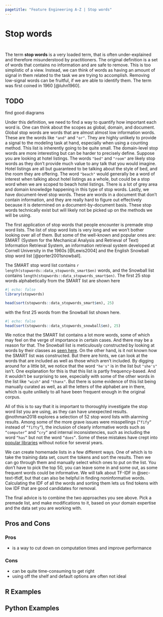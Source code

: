 ```yaml
---
pagetitle: "Feature Engineering A-Z | Stop words"
---
```


# Stop words {#sec-text-stopwords}

::: {style="visibility: hidden; height: 0px;"}
## Stop words
:::

The term **stop words** is a very loaded term, that is often under-explained and therefore misunderstood by practitioners.
The original definition is a set of words that contains no information and are safe to remove.
This is too simplistic of a view.
Instead, we can think of words as having an amount of signal in them related to the task we are trying to accomplish.
Removing low-signal words can be fruitful, if we are able to identify them.
The term was first coined in 1960 [@luhn1960].

::: callout-caution
# TODO

find good diagrams
:::

Under this definition, we need to find a way to quantify how important each word is.
One can think about the scopes as global, domain, and document.
Global stop words are words that are almost almost low information words.
These are the words like `"and"` and `"or"`.
They are highly unlikely to provide a signal to the modeling task at hand, especially when using a counting method.
This list is inherently going to be quite small.
The domain-level stop words are more interesting but can be harder to precisely define.
Suppose you are looking at hotel listings.
The words `"bed"` and `"room"` are likely stop words as they don't provide much value to any talk that you would imagine.
Hotel listings are all but guaranteed to be talking about the style of bed, and the room they are offering.
The word `"beach"` would generally be a word of interest when talking about hotel listings as a whole, but could be a stop word when we are scoped to beach hotel listings.
There is a lot of grey area and domain knowledge happening in this type of stop words.
Lastly, we have document-level stop words.
These are words in a document that don't contain information, and they are really hard to figure out effectively because it is determined on a document-by-document basis.
These stop words technically exist but will likely not be picked up on the methods we will be using.

The first application of stop words that people encounter is premade stop word lists.
The list of stop word lists is very long and we won't bother looking over all of them.
But some of the well-known and popular ones are: SMART (System for the Mechanical Analysis and Retrieval of Text) Information Retrieval System, an information retrieval system developed at Cornell University in the 1960s [@Lewis2004] and the English Snowball stop word list [@porter2001snowball].

The SMART stop word list contains `r length(stopwords::data_stopwords_smart$en)` words, and the Snowball list contains `length(stopwords::data_stopwords_smart$en)`.
The first 25 stop words alphabetically from the SMART list are shown here

```r
#| echo: false
library(stopwords)

head(sort(stopwords::data_stopwords_smart$en), 25)
```

with the first 25 words from the Snowball list shown here.

```r
#| echo: false
head(sort(stopwords::data_stopwords_snowball$en), 25)
```

We notice that the SMART list contains a lot more words, some of which may feel on the verge of importance in certain cases.
And there may be a reason for that.
The Snowball list is meticulously constructed by looking at words by their classes as [seen here](http://snowball.tartarus.org/algorithms/english/stop.txt).
On the other hand, is it not known how the SMART list was constructed.
But there are hints, we can look at the words that are included as well as those which aren't included.
By digging around for a little bit, we notice that the word `"he's"` is in the list but `"she's"` isn't.
One explanation for this is that this list is partly frequency-based.
And it wouldn't be surprising to see, especially with some of the other words in the list like `"wish"` and `"thanx"`.
But there is some evidence of this list being manually curated as well, as all the letters of the alphabet are in there, which is quite unlikely to all have been frequent enough in the original corpus.

All of this is to say that it is important to thoroughly investigate the stop word list you are using, as they can have unexpected results.
@nothman2018 explores a selection of 52 stop word lists with alarming results.
Among some of the more grave issues were misspellings (`“fify”` instead of `“fifty”`), the inclusion of clearly informative words such as `“computer”` and `“cry”` and internal inconsistencies, such as including the word `“has”` but not the word `“does”`.
Some of these mistakes have crept into [popular libraries](https://github.com/scikit-learn/scikit-learn/issues/10834#issuecomment-375328981) without notice for several years.

We can create homemade lists in a few different ways.
One of which is to take the training data set, count the tokens and sort the results.
Then we can go through them and manually select which ones to put on the list.
You don't have to pick the top 50, you can leave some in and some out, as some frequent words could be informative.
We will talk about TF-IDF in @sec-text-tfidf, but that can also be helpful in finding noninformative words.
Calculating the IDF of all the words and sorting them lets us find tokens with low IDF that are good candidates for removal.

The final advice is to combine the two approaches you see above.
Pick a premade list, and make modifications to it, based on your domain expertise and the data set you are working with.

## Pros and Cons

### Pros

-   is a way to cut down on computation times and improve performance

### Cons

-   can be quite time-consuming to get right
-   using off the shelf and default options are often not ideal

## R Examples

## Python Examples